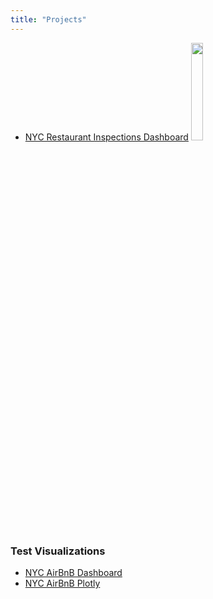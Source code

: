 ```yaml
---
title: "Projects"
---
```


* [NYC Restaurant Inspections Dashboard](projects/nyc_restuarant_inspections/nyc_restaurant_inspections.html)
[<img src="images/restaurant_grades.png" style="width:20%">](projects/nyc_restuarant_inspections/nyc_restaurant_inspections.html)

### Test Visualizations
* [NYC AirBnB Dashboard](tests/dashboard.html)
* [NYC AirBnB Plotly](tests/plotly.html)